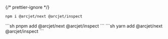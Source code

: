 
{/* prettier-ignore */}
<SelectableContent client:load syncKey="packageManager">
<Fragment slot="npm">
```sh
npm i @arcjet/next @arcjet/inspect
```
</Fragment>
<Fragment slot="pnpm">
```sh
pnpm add @arcjet/next @arcjet/inspect
```
</Fragment>
<Fragment slot="yarn">
```sh
yarn add @arcjet/next @arcjet/inspect
```
</Fragment>
</SelectableContent>
